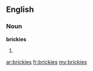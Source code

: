 ==English==

===Noun===
'''brickies'''

# {{plural of|[[brickie]]}}

[[ar:brickies]]
[[fr:brickies]]
[[my:brickies]]